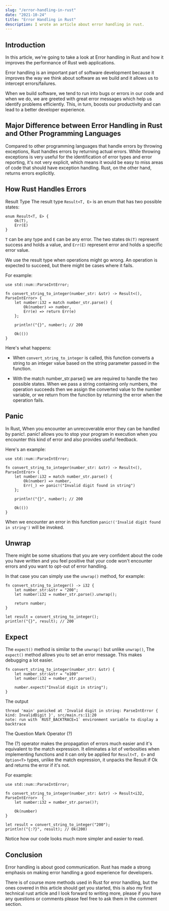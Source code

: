 ```yaml
---
slug: "/error-handling-in-rust"
date: "2021-10-24"
title: "Error Handling in Rust"
description: I wrote an article about error handling in rust.
---
```


## Introduction

In this article, we're going to take a look at Error handling in Rust and how it improves the performance of Rust web applications.

Error handling is an important part of software development because it improves the way we think about software as we build and it allows us to intercept errors/failures.

When we build software, we tend to run into bugs or errors in our code and when we do, we are greeted with great error messages which help us identify problems efficiently. This, in turn, boosts our productivity and can lead to a better developer experience.

## Major Difference between Error Handling in Rust and Other Programming Languages

Compared to other programming languages that handle errors by throwing exceptions, Rust handles errors by returning actual errors. While throwing exceptions is very useful for the identification of error types and error reporting, it's not very explicit, which means it would be easy to miss areas of code that should have exception handling. Rust, on the other hand, returns errors explicitly.

## How Rust Handles Errors

Result Type
The result type `Result<T, E>` is an enum that has two possible states:

```
enum Result<T, E> {
    Ok(T),
    Err(E)
}
```

`T` can be any type and `E` can be any error. The two states `Ok(T)` represent success and holds a value, and `Err(E)` represent error and holds a specific error value.

We use the result type when operations might go wrong. An operation is expected to succeed, but there might be cases where it fails.

For example:

```
use std::num::ParseIntError;

fn convert_string_to_integer(number_str: &str) -> Result<(), ParseIntError> {
    let number:i32 = match number_str.parse() {
        Ok(number) => number,
        Err(e) => return Err(e)
    };

    println!("{}", number); // 200

    Ok(())
}
```

Here's what happens:

- When `convert_string_to_integer` is called, this function converts a string to an integer value based on the string parameter passed in the function.

- With the match number_str.parse() we are required to handle the two possible states. When we pass a string containing only numbers, the operation succeeds then we assign the converted value to the number variable, or we return from the function by returning the error when the operation fails.

## Panic

In Rust, When you encounter an unrecoverable error they can be handled by panic!. panic! allows you to stop your program in execution when you encounter this kind of error and also provides useful feedback.

Here's an example:

```
use std::num::ParseIntError;

fn convert_string_to_integer(number_str: &str) -> Result<(), ParseIntEror> {
    let number:i32 = match number_str.parse() {
        Ok(number) => number,
        Err(_) => panic!("Invalid digit found in string")
    };

    println!("{}", number); // 200

    Ok(())
}
```

When we encounter an error in this function `panic!('Invalid digit found in string')` will be invoked.

## Unwrap

There might be some situations that you are very confident about the code you have written and you feel positive that your code won't encounter errors and you want to opt-out of error handling.

In that case you can simply use the `unwrap()` method, for example:

```
fn convert_string_to_integer() -> i32 {
    let number_str:&str = "200";
    let number:i32 = number_str.parse().unwrap();

    return number; 
}

let result = convert_string_to_integer();
println!("{}", result); // 200
```

## Expect

The `expect()` method is similar to the `unwrap()` but unlike `unwrap()`, The `expect()` method allows you to set an error message. This makes debugging a lot easier.

```
fn convert_string_to_integer(number_str: &str) {
    let number_str:&str = "o100" 
    let number:i32 = number_str.parse();

    number.expect("Invalid digit in string");
}
```

The output

```
thread 'main' panicked at 'Invalid digit in string: ParseIntError { kind: InvalidDigit }', src/main.rs:11:20
note: run with `RUST_BACKTRACE=1` environment variable to display a backtrace
```

The Question Mark Operator (?)

The (?) operator makes the propagation of errors much easier and it's equivalent to the match expression. It eliminates a lot of verbosities when implementing functions and it can only be applied for `Result<T, E>` and `Option<T>` types, unlike the match expression, it unpacks the Result if Ok and returns the error if it's not.

For example:

```
use std::num::ParseIntError;

fn convert_string_to_integer(number_str: &str) -> Result<i32, ParseIntError>  {
    let number:i32 = number_str.parse()?;

    Ok(number)
}

let result = convert_string_to_integer("200");
println!("{:?}", result); // Ok(200)
```

Notice how our code looks much more simpler and easier to read.

## Conclusion

Error handling is about good communication. Rust has made a strong emphasis on making error handling a good experience for developers.

There is of course more methods used in Rust for error handling, but the ones covered in this article should get you started, this is also my first technical rust article and I look forward to writing more, please if you have any questions or comments please feel free to ask them in the comment section.